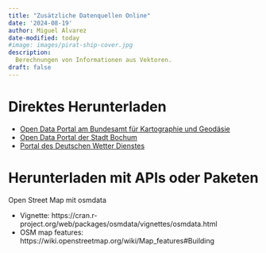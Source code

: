 ```yaml
---
title: "Zusätzliche Datenquellen Online"
date: '2024-08-19'
author: Miguel Alvarez
date-modified: today
#image: images/pirat-ship-cover.jpg
description:
  Berechnungen von Informationen aus Vektoren.
draft: false
---
```


# Direktes Herunterladen

- [Open Data Portal am Bundesamt für Kartographie und Geodäsie](https://gdz.bkg.bund.de/index.php/default/open-data.html)
- [Open Data Portal der Stadt Bochum](https://www.bochum.de/Open-Data/Datensaetze)
- [Portal des Deutschen Wetter Dienstes](https://dwd-geoportal.de/)

# Herunterladen mit APIs oder Paketen


Open Street Map mit osmdata

- Vignette: https://cran.r-project.org/web/packages/osmdata/vignettes/osmdata.html
- OSM map features: https://wiki.openstreetmap.org/wiki/Map_features#Building
